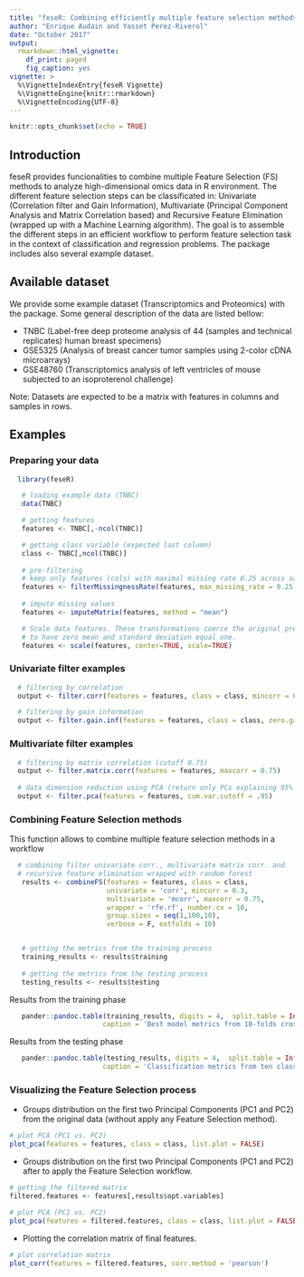 ```yaml
---
title: "feseR: Combining efficiently multiple feature selection methods in a R-workflow"
author: "Enrique Audain and Yasset Perez-Riverol"
date: "October 2017"
output:
  rmarkdown::html_vignette:
    df_print: paged
    fig_caption: yes
vignette: >
  %\VignetteIndexEntry{feseR Vignette}
  %\VignetteEngine{knitr::rmarkdown}
  %\VignetteEncoding{UTF-8}
---
```



```r
knitr::opts_chunk$set(echo = TRUE)
```

<style type="text/css">
.table {
    width: 50%;
}
</style>

## Introduction

feseR provides funcionalities to combine multiple Feature Selection (FS) methods to analyze high-dimensional omics data in R environment. The different feature selection steps can be classificated in: Univariate (Correlation filter and Gain Information), Multivariate (Principal Component Analysis and Matrix Correlation based) and Recursive Feature Elimination (wrapped up with a Machine Learning algorithm). The goal is to assemble the different steps in an efficient workflow to perform feature selection task in the context of classification and regression problems. The package includes also several example dataset.

## Available dataset

We provide some example dataset (Transcriptomics and Proteomics) with the package. Some general description of the data are listed bellow:

* TNBC (Label-free deep proteome analysis of 44 (samples and technical replicates) human breast specimens)
* GSE5325 (Analysis of breast cancer tumor samples using 2-color cDNA microarrays)
* GSE48760 (Transcriptomics analysis of left ventricles of mouse subjected to an isoproterenol challenge)

Note: Datasets are expected to be a matrix with features in columns and samples in rows.

## Examples

### Preparing your data

```r
  
  library(feseR)

   # loading example data (TNBC)
   data(TNBC)

   # getting features
   features <- TNBC[,-ncol(TNBC)]

   # getting class variable (expected last column)
   class <- TNBC[,ncol(TNBC)]
   
   # pre-filtering
   # keep only features (cols) with maximal missing rate 0.25 across samples (rows)
   features <- filterMissingnessRate(features, max_missing_rate = 0.25)
   
   # impute missing values
   features <- imputeMatrix(features, method = "mean")

   # Scale data features. These transformations coerce the original predictors 
   # to have zero mean and standard deviation equal one.
   features <- scale(features, center=TRUE, scale=TRUE)

```

### Univariate filter examples

```r
  # filtering by correlation
  output <- filter.corr(features = features, class = class, mincorr = 0.3)

  # filtering by gain information
  output <- filter.gain.inf(features = features, class = class, zero.gain.out = TRUE)
```


### Multivariate filter examples

```r
  # filtering by matrix correlation (cutoff 0.75)
  output <- filter.matrix.corr(features = features, maxcorr = 0.75)
  
  # data dimension reduction using PCA (return only PCs explaining 95% of the variance)
  output <- filter.pca(features = features, cum.var.cutoff = .95)
```


### Combining Feature Selection methods

This function allows to combine multiple feature selection methods in a workflow 

```r

  # combining filter univariate corr., multivariate matrix corr. and
  # recursive feature elimination wrapped with random forest
   results <- combineFS(features = features, class = class,
                        univariate = 'corr', mincorr = 0.3,
                        multivariate = 'mcorr', maxcorr = 0.75,
                        wrapper = 'rfe.rf', number.cv = 10, 
                        group.sizes = seq(1,100,10), 
                        verbose = F, extfolds = 10)


   # getting the metrics from the training process
   training_results <- results$training
   
   # getting the metrics from the testing process
   testing_results <- results$testing

```

\newpage

Results from the training phase
```r
   
   pander::pandoc.table(training_results, digits = 4,  split.table = Inf,
                       caption = 'Best model metrics from 10-folds cross-validation resampling.')

```

\newpage

Results from the testing phase
```r
   
   pander::pandoc.table(testing_results, digits = 4,  split.table = Inf,
                       caption = 'Classification metrics from ten class-balanced and randomized runs.')

```

\newpage

### Visualizing the Feature Selection process

* Groups distribution on the first two Principal Components (PC1 and PC2) from the original data (without apply any Feature Selection method).

```r

# plot PCA (PC1 vs. PC2)
plot_pca(features = features, class = class, list.plot = FALSE)

```

\newpage

* Groups distribution on the first two Principal Components (PC1 and PC2) after to apply the Feature Selection workflow.

```r

# getting the filtered matrix
filtered.features <- features[,results$opt.variables]

# plot PCA (PC1 vs. PC2)
plot_pca(features = filtered.features, class = class, list.plot = FALSE)

```

\newpage

* Plotting the correlation matrix of final features.

```r

# plot correlation matrix
plot_corr(features = filtered.features, corr.method = 'pearson')

```

